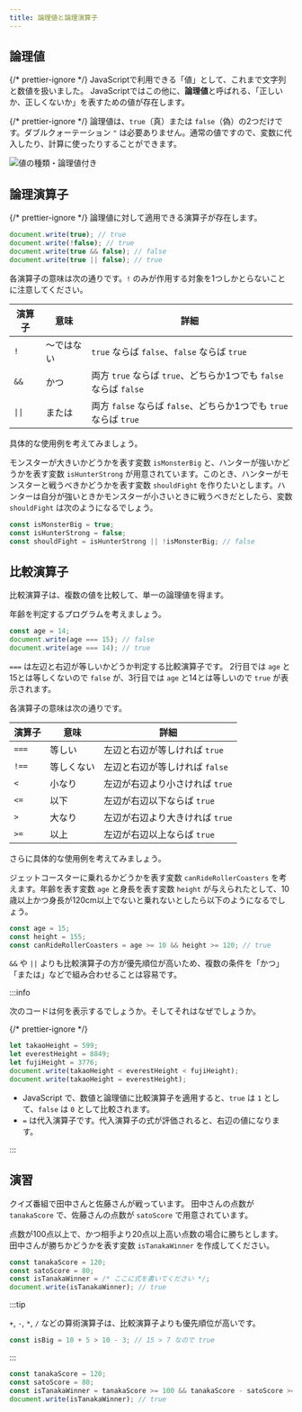```yaml
---
title: 論理値と論理演算子
---
```


## <Term>論理値</Term>

{/* prettier-ignore */}
<Term>JavaScript</Term>で利用できる「<Term>値</Term>」として、これまで<Term>文字列</Term>と<Term>数値</Term>を扱いました。
JavaScriptではこの他に、<Term>**論理値**</Term>と呼ばれる、「正しいか、正しくないか」を表すための<Term>値</Term>が存在します。

{/* prettier-ignore */}
<Term>論理値</Term>は、`true`（真）または `false`（偽）の2つだけです。ダブルクォーテーション `"` は必要ありません。通常の<Term>値</Term>ですので、<Term>変数</Term>に<Term>代入</Term>したり、計算に使ったりすることができます。

![値の種類・論理値付き](./value-types-with-boolean.drawio.svg)

## 論理<Term>演算子</Term>

{/* prettier-ignore */}
<Term>論理値</Term>に対して適用できる<Term>演算子</Term>が存在します。

```javascript
document.write(true); // true
document.write(!false); // true
document.write(true && false); // false
document.write(true || false); // true
```

各<Term>演算子</Term>の意味は次の通りです。`!` のみが作用する対象を1つしかとらないことに注意してください。

| 演算子 | 意味       | 詳細                                                              |
| ------ | ---------- | ----------------------------------------------------------------- |
| `!`    | ～ではない | `true` ならば `false`、`false` ならば `true`                      |
| `&&`   | かつ       | 両方 `true` ならば `true`、どちらか1つでも `false` ならば `false` |
| `\|\|` | または     | 両方 `false` ならば `false`、どちらか1つでも `true` ならば `true` |

具体的な使用例を考えてみましょう。

モンスターが大きいかどうかを表す<Term>変数</Term> `isMonsterBig` と、ハンターが強いかどうかを表す<Term>変数</Term> `isHunterStrong` が用意されています。このとき、ハンターがモンスターと戦うべきかどうかを表す<Term>変数</Term> `shouldFight` を作りたいとします。ハンターは自分が強いときかモンスターが小さいときに戦うべきだとしたら、<Term>変数</Term> `shouldFight` は次のようになるでしょう。

```javascript
const isMonsterBig = true;
const isHunterStrong = false;
const shouldFight = isHunterStrong || !isMonsterBig; // false
```

## 比較<Term>演算子</Term>

比較<Term>演算子</Term>は、複数の<Term>値</Term>を比較して、単一の<Term>論理値</Term>を得ます。

年齢を判定するプログラムを考えましょう。

```javascript showLineNumbers
const age = 14;
document.write(age === 15); // false
document.write(age === 14); // true
```

`===` は左辺と右辺が等しいかどうか判定する比較<Term>演算子</Term>です。
2行目では `age` と15とは等しくないので `false` が、3行目では `age` と14とは等しいので `true` が表示されます。

各<Term>演算子</Term>の意味は次の通りです。

| 演算子 | 意味       | 詳細                            |
| ------ | ---------- | ------------------------------- |
| `===`  | 等しい     | 左辺と右辺が等しければ `true`   |
| `!==`  | 等しくない | 左辺と右辺が等しければ `false`  |
| `<`    | 小なり     | 左辺が右辺より小さければ `true` |
| `<=`   | 以下       | 左辺が右辺以下ならば `true`     |
| `>`    | 大なり     | 左辺が右辺より大きければ `true` |
| `>=`   | 以上       | 左辺が右辺以上ならば `true`     |

さらに具体的な使用例を考えてみましょう。

ジェットコースターに乗れるかどうかを表す変数 `canRideRollerCoasters` を考えます。年齢を表す変数 `age` と身長を表す変数 `height` が与えられたとして、10歳以上かつ身長が120cm以上でないと乗れないとしたら以下のようになるでしょう。

```javascript
const age = 15;
const height = 155;
const canRideRollerCoasters = age >= 10 && height >= 120; // true
```

`&&` や `||` よりも比較<Term>演算子</Term>の方が<Term type="javascriptOperatorPriority">優先順位</Term>が高いため、複数の条件を「かつ」「または」などで組み合わせることは容易です。

:::info

次のコードは何を表示するでしょうか。そしてそれはなぜでしょうか。

{/* prettier-ignore */}
```javascript
let takaoHeight = 599;
let everestHeight = 8849;
let fujiHeight = 3776;
document.write(takaoHeight < everestHeight < fujiHeight);
document.write(takaoHeight = everestHeight);
```

<ViewSource url={import.meta.url} path="_samples/weird-comparison" />

- JavaScript で、数値と論理値に比較<Term>演算子</Term>を適用すると、`true` は `1` として、`false` は `0` として比較されます。
- `=` は代入演算子です。代入<Term>演算子</Term>の<Term>式</Term>が<Term>評価</Term>されると、右辺の<Term>値</Term>になります。

:::

## 演習

クイズ番組で田中さんと佐藤さんが戦っています。
田中さんの点数が `tanakaScore` で、佐藤さんの点数が `satoScore` で用意されています。

点数が100点以上で、かつ相手より20点以上高い点数の場合に勝ちとします。
田中さんが勝ちかどうかを表す変数 `isTanakaWinner` を作成してください。

```javascript
const tanakaScore = 120;
const satoScore = 80;
const isTanakaWinner = /* ここに式を書いてください */;
document.write(isTanakaWinner); // true
```

:::tip

`+`, `-`, `*`, `/` などの算術演算子は、比較演算子よりも<Term type="javascriptOperatorPriority">優先順位</Term>が高いです。

```javascript
const isBig = 10 + 5 > 10 - 3; // 15 > 7 なので true
```

:::

<Answer title="クイズ番組">

```javascript
const tanakaScore = 120;
const satoScore = 80;
const isTanakaWinner = tanakaScore >= 100 && tanakaScore - satoScore >= 20;
document.write(isTanakaWinner); // true
```

<ViewSource url={import.meta.url} path="_samples/quiz-show" />

</Answer>
